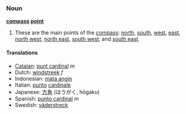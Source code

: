 ===Noun===
'''[[compass]] [[point]]'''

# These are the main points of the [[compass]]: [[north]], [[south]], [[west]], [[east]], [[north west]], [[north east]], [[south west]], and [[south east]].

====Translations====
*[[Catalan]]: [[punt cardinal]] ''m''
*Dutch: [[windstreek]] ''f''
*Indonesian: [[mata angin]]
*Italian: [[punto]] [[cardinale]]
*Japanese: [[方角]] (ほうがく, hōgaku)
*Spanish: [[punto cardinal]] ''m''
*Swedish: [[väderstreck]]